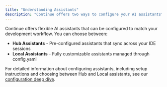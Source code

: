 ```yaml
---
title: "Understanding Assistants"
description: "Continue offers two ways to configure your AI assistants"
---
```


Continue offers flexible AI assistants that can be configured to match your development workflow. You can choose between:

- **Hub Assistants** - Pre-configured assistants that sync across your IDE sessions
- **Local Assistants** - Fully customizable assistants managed through config.yaml

For detailed information about configuring assistants, including setup instructions and choosing between Hub and Local assistants, see our [configuration deep dive](/customize/deep-dives/configuration).